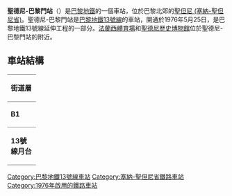 {{expand|time=2016-03-09T03:19:01+00:00}}
{{unreferenced|time=2016-03-09T03:19:01+00:00}}
{{Infobox station
| name                = 聖德尼-巴黎門站
| symbol_location     = paris
| symbol              = m
| symbol2             = 
| type                = [[巴黎地鐵|巴黎地鐵]]車站
| image               = [[File:Saint-Denis_Porte_de_Paris_-_Octobre_2012_-_Quais_avec_facades.jpg|275px]]
| alt                 = 
| caption             = 
| other_name          = 
| address             = [[聖但尼_(塞納-聖但尼省)|聖但尼 (塞納-聖但尼省)]]
| borough             = [[法蘭西島|法蘭西島]]
| country             = 法國
| iso_region          = FR_scale:2000
| coordinates_display = title
| coordinates_format  = dms
| latd  = 48.93028| latm  = | lats  = | latNS  = 
| longd = 2.35778| longm = | longs = | longEW = 
| coordinates         = 
| owned               = [[RATP|RATP]]
| operator            = [[RATP|RATP]]
| line                = 
| disabled            = yes
| zone                = 1
| opened              = {{Start-date|1976年6月20日}}
| closed              = <!-- {{End date|YYYY|MM|DD|df=y}} -->
| services            = 
| map_type            = France Paris and inner ring
}}
'''聖德尼-巴黎門站'''（{{lang-fr|Saint-Denis - Porte de Paris}}）是[[巴黎地鐵|巴黎地鐵]]的一個車站，位於巴黎北郊的[[聖但尼_(塞納-聖但尼省)|聖但尼 (塞納-聖但尼省)]]。聖德尼-巴黎門站是[[巴黎地鐵13號線|巴黎地鐵13號線]]的車站，開通於1976年5月25日，是巴黎地鐵13號線延伸工程的一部分。[[法蘭西體育場|法蘭西體育場]]和[[聖德尼歷史博物館|聖德尼歷史博物館]]位於聖德尼-巴黎門站的附近。
== 車站結構 ==
{| border=0 cellspacing=0 cellpadding=3
|style="border-bottom:solid 1px gray;border-top:solid 1px gray;" width=50 valign=top|'''街道層'''
|-
|style="border-bottom:solid 1px gray;border-top:solid 1px gray;" width=50 valign=top|'''B1'''
|style="border-top:solid 1px gray;border-bottom:solid 1px gray;" width=100 valign=top|夾層
|-
|style="border-bottom:solid 1px gray;" width=50 rowspan=10 valign=top|'''13號線月台'''
|style="border-top:solid 1px gray;border-right:solid 2px black;border-left:solid 2px black;border-bottom:solid 2px black;" colspan=2|<center><small>[[側式月台|側式月台]]，右側開門</small></center>
|-
|style="border-bottom:solid 1px gray;" width=100|北行
|style="border-bottom:solid 1px gray;" width=390|{{arrow|L}} [[File:Metro-M.svg|16x16px]][[File:Paris_Metro_13.svg|16x16px]] 往[[聖但尼大學站|聖但尼大學]]<small>（[[聖但尼聖殿站|聖但尼聖殿]]）</small>
|-
|南行
|{{arrow|R}}  [[File:Metro-M.svg|16x16px]][[File:Paris_Metro_13.svg|16x16px]]往[[沙蒂永-蒙魯日站|沙蒂永-蒙魯日]]<small>（[[普雷耶十字路站|普雷耶十字路]]）</small>
|-
|style="border-top:solid 2px black;border-right:solid 2px black;border-left:solid 2px black;border-bottom:solid 1px gray;" colspan=2|<center><small>[[側式月台|側式月台]]，右側開門</small></center>
|}
{{commons category|Saint-Denis - Porte de Paris (Paris Metro)}}
{{巴黎地鐵13號線}}
{{DEFAULTSORT:Saint-Denis - Porte de Paris}}
[[Category:巴黎地鐵13號線車站|Category:巴黎地鐵13號線車站]]
[[Category:塞納-聖但尼省鐵路車站|Category:塞納-聖但尼省鐵路車站]]
[[Category:1976年啟用的鐵路車站|Category:1976年啟用的鐵路車站]]